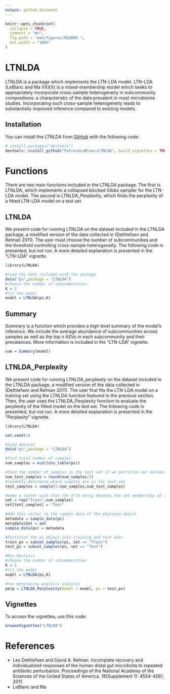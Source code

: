 ```yaml
---
output: github_document
---
```


<!-- README.md is generated from README.Rmd. Please edit that file -->

```r
knitr::opts_chunk$set(
  collapse = TRUE,
  comment = "#>",
  fig.path = "man/figures/README-",
  out.width = "100%"
)
```

# LTNLDA

<!-- badges: start -->
<!-- badges: end -->

LTNLDA is a package which implements the LTN-LDA model. LTN-LDA (LeBlanc and Ma XXXX) is a mixed-membership model which seeks to appropriately incorporate cross-sample heterogeneity in subcommunity compositions: a characteristic of the data prevalent in most microbiome studies.  Incorporating such cross-sample heterogeneity leads to substantially improved inference compared to existing models. 

## Installation

You can install the LTNLDA from [GitHub](https://github.com/) with the following code:

``` r
# install.packages("devtools")
devtools::install_github("PatrickLeBlanc/LTNLDA", build_vignettes = TRUE)
```
# Functions

There are two main functions included in the LTNLDA package.  The first is LTNLDA, which implements a collapsed blocked Gibbs sampler for the LTN-LDA model.  The second is LTNLDA_Perplexity, which finds the perplexity of a fitted LTN-LDA model on a test set.

## LTNLDA

We present code for running LTNLDA on the dataset included in the LTNLDA package, a modified version of the data collected in (Dethlefsen and Relman 2011).  The user must choose the number of subcommunities and the threshold controlling cross-sample heterogeneity.  The following code is presented, but not run.  A more detailed explanation is presented in the "LTN-LDA" vignette.

```r
library(LTNLDA)

#load the data included with the package
data("ps",package = "LTNLDA")
#choose the number of subcommunities
K = 2
#fit the model
model = LTNLDA(ps,K)
```

## Summary

Summary is a function which provides a high level summary of the model's inference.  We include the average abundance of subcommunities across samples as well as the top $n$ ASVs in each subcommunity and their prevalances.  More information is included in the "LTN-LDA" vignette. 

```r
sum = Summary(model)
```

## LTNLDA_Perplexity

We present code for running LTNLDA_perplexity on the dataset included in the LTNLDA package, a modified version of the data collected in (Dethlefsen and Relman 2011).  The user first fits the LTN-LDA model on a training set using the LTNLDA function featured in the previous section.  Then, the user uses the LTNLDA_Perplexity function to evaluate the perplexity of the fitted model on the test set.  The following code is presented, but not run.  A more detailed explanation is presented in the "Perplexity" vignette.  

```r
library(LTNLDA)

set.seed(1)

#load dataset
data("ps",package = "LTNLDA")

#find total number of samples
num_samples = ncol(otu_table(ps))

#find the number of samples in the test set if we partition our dataset in half
num_test_samples = round(num_samples/2)
#randomly determine which samples are in the test set
test_samples = sample(1:num_samples,num_test_samples) 

#make a vector such that the d^th entry denotes the set membership of sample d
set = rep("Train",num_samples)
set[test_samples] = "Test"

#Add this vector to the sample data of the phyloseq object
metadata = sample_data(ps)
metadata$Set = set
sample_data(ps) = metadata

#Partition the ps object into training and test sets
train_ps = subset_samples(ps, set == "Train")
test_ps = subset_samples(ps, set == "Test")

#Run Analysis 
#choose the number of subcommunities
K = 2
#fit the model
model = LTNLDA(ps,K)

#run perplexity analysis analysis
perp = LTNLDA_Perplexity(model = model, ps = test_ps)
```


## Vignettes

To access the vignettes, use this code:

```r
browseVignettes("LTNLDA")
```

# References 

* Les Dethlefsen and David A. Relman. Incomplete recovery and individualized responses of the human distal gut microbiota to repeated antibiotic perturbation. Proceedings of the National Academy of the Sciences of the United States of America. 18(Supplement 1): 4554-4561, 2011.
* LeBlanc and Ma
